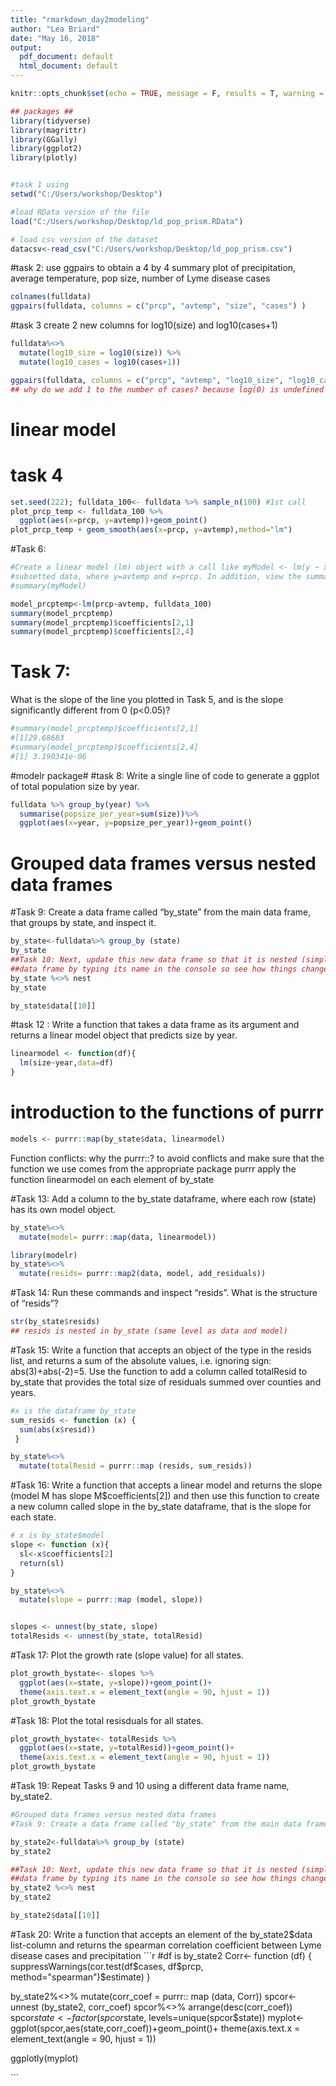 ```yaml
---
title: "rmarkdown_day2modeling"
author: "Lea Briard"
date: "May 16, 2018"
output:
  pdf_document: default
  html_document: default
---
```


```r
knitr::opts_chunk$set(echo = TRUE, message = F, results = T, warning = F)
```


```r
## packages ##
library(tidyverse)
library(magrittr)
library(GGally)
library(ggplot2)
library(plotly)


#task 1 using 
setwd("C:/Users/workshop/Desktop")

#load RData version of the file
load("C:/Users/workshop/Desktop/ld_pop_prism.RData")

# load csv version of the dataset
datacsv<-read_csv("C:/Users/workshop/Desktop/ld_pop_prism.csv")
```

#task 2: 
use ggpairs to obtain a 4 by 4 summary plot of precipitation, average temperature, 
pop size, number of Lyme disease cases
```r
colnames(fulldata)
ggpairs(fulldata, columns = c("prcp", "avtemp", "size", "cases") )
```

#task 3
create 2 new columns for log10(size) and log10(cases+1)

```r
fulldata%<>% 
  mutate(log10_size = log10(size)) %>%
  mutate(log10_cases = log10(cases+1))

ggpairs(fulldata, columns = c("prcp", "avtemp", "log10_size", "log10_cases"))
## why do we add 1 to the number of cases? because log(0) is undefined (not a real number) 
```


# linear model #
# task 4
```r
set.seed(222); fulldata_100<- fulldata %>% sample_n(100) #1st call
plot_prcp_temp <- fulldata_100 %>%
  ggplot(aes(x=prcp, y=avtemp))+geom_point()
plot_prcp_temp + geom_smooth(aes(x=prcp, y=avtemp),method="lm")
```

#Task 6: 
```r
#Create a linear model (lm) object with a call like myModel <- lm(y ~ x, data = myData) for the
#subsetted data, where y=avtemp and x=prcp. In addition, view the summary with a call along the lines of
#summary(myModel)

model_prcptemp<-lm(prcp~avtemp, fulldata_100)
summary(model_prcptemp)
summary(model_prcptemp)$coefficients[2,1]
summary(model_prcptemp)$coefficients[2,4]
```


# Task 7: 

What is the slope of the line you plotted in Task 5, and is the slope significantly different from 0 (p<0.05)?
```r
#summary(model_prcptemp)$coefficients[2,1]
#[1]29.68683
#summary(model_prcptemp)$coefficients[2,4]
#[1] 3.190341e-06
```

#modelr package#
#task 8: 
Write a single line of code to generate a ggplot of total population size by year.

```r
fulldata %>% group_by(year) %>%
  summarise(popsize_per_year=sum(size))%>%
  ggplot(aes(x=year, y=popsize_per_year))+geom_point()
``` 

# Grouped data frames versus nested data frames
#Task 9: 
Create a data frame called "by_state" from the main data frame, that groups by state, and inspect it.
```r
by_state<-fulldata%>% group_by (state)
by_state
##Task 10: Next, update this new data frame so that it is nested (simply pass it to nest). Again, inspect the
##data frame by typing its name in the console so see how things changed.
by_state %<>% nest
by_state

by_state$data[[10]]
```

#task 12 :
Write a function that takes a data frame as its argument and returns a linear model object that predicts size by year.

```r
linearmodel <- function(df){
  lm(size~year,data=df)
}
```
# introduction to the functions of purrr
```r
models <- purrr::map(by_state$data, linearmodel)
```
Function conflicts: why the purrr::?
to avoid conflicts and make sure that the function we use comes from the appropriate package purrr apply the function linearmodel on each element of by_state


#Task 13: 
Add a column to the by_state dataframe, where each row (state) has its own model object.

```r
by_state%<>%
  mutate(model= purrr::map(data, linearmodel))

library(modelr)
by_state%<>%
  mutate(resids= purrr::map2(data, model, add_residuals))
```
#Task 14: 
Run these commands and inspect "resids". What is the structure of "resids"?

```r
str(by_state$resids)
## resids is nested in by_state (same level as data and model)
```


#Task 15: 
Write a function that accepts an object of the type in the resids list, and returns a sum of the
absolute values, i.e. ignoring sign: abs(3)+abs(-2)=5. Use the function to add a column called totalResid
to by_state that provides the total size of residuals summed over counties and years.

```r
#x is the dataframe by_state
sum_resids <- function (x) {
  sum(abs(x$resid))
 }

by_state%<>%
  mutate(totalResid = purrr::map (resids, sum_resids))
```

#Task 16: 
Write a function that accepts a linear model and returns the slope (model M has slope M$coefficients[2]) and then use this function to create a new column called slope in the by_state dataframe, that is the slope for each state.

```r
# x is by_state$model
slope <- function (x){
  sl<-x$coefficients[2]
  return(sl)
}

by_state%<>%
  mutate(slope = purrr::map (model, slope))


slopes <- unnest(by_state, slope)
totalResids <- unnest(by_state, totalResid)
```

#Task 17: 
Plot the growth rate (slope value) for all states.

```r
plot_growth_bystate<- slopes %>%
  ggplot(aes(x=state, y=slope))+geom_point()+
  theme(axis.text.x = element_text(angle = 90, hjust = 1))
plot_growth_bystate
```

#Task 18: 
Plot the total resisduals for all states.
```r
plot_growth_bystate<- totalResids %>%
  ggplot(aes(x=state, y=totalResid))+geom_point()+
  theme(axis.text.x = element_text(angle = 90, hjust = 1))
plot_growth_bystate
```


#Task 19: 
Repeat Tasks 9 and 10 using a different data frame name, by_state2.

```r
#Grouped data frames versus nested data frames
#Task 9: Create a data frame called "by_state" from the main data frame, that groups by state, #and inspect it.

by_state2<-fulldata%>% group_by (state)
by_state2

##Task 10: Next, update this new data frame so that it is nested (simply pass it to nest). Again, inspect the
##data frame by typing its name in the console so see how things changed.
by_state2 %<>% nest
by_state2

by_state2$data[[10]]
```

#Task 20: 
Write a function that accepts an element of the by_state2$data list-column and returns the spearman correlation coefficient between Lyme disease cases and precipitation
```r
#df is by_state2
Corr<- function (df) {
  suppressWarnings(cor.test(df$cases, df$prcp, method="spearman")$estimate)
}

by_state2%<>%
  mutate(corr_coef = purrr:: map (data, Corr))
spcor<- unnest (by_state2, corr_coef)
spcor%<>% arrange(desc(corr_coef))
spcor$state <- factor(spcor$state, levels=unique(spcor$state))
myplot<-ggplot(spcor,aes(state,corr_coef))+geom_point()+
  theme(axis.text.x = element_text(angle = 90, hjust = 1))

ggplotly(myplot)

```

